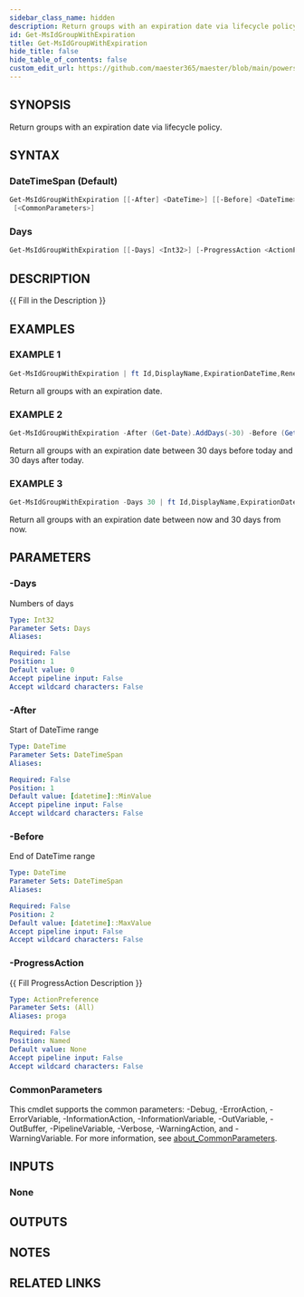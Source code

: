 ```yaml
---
sidebar_class_name: hidden
description: Return groups with an expiration date via lifecycle policy.
id: Get-MsIdGroupWithExpiration
title: Get-MsIdGroupWithExpiration
hide_title: false
hide_table_of_contents: false
custom_edit_url: https://github.com/maester365/maester/blob/main/powershell/public/Get-MsIdGroupWithExpiration.ps1
---
```


## SYNOPSIS

Return groups with an expiration date via lifecycle policy.

## SYNTAX

### DateTimeSpan (Default)

```powershell
Get-MsIdGroupWithExpiration [[-After] <DateTime>] [[-Before] <DateTime>] [-ProgressAction <ActionPreference>]
 [<CommonParameters>]
```

### Days

```powershell
Get-MsIdGroupWithExpiration [[-Days] <Int32>] [-ProgressAction <ActionPreference>] [<CommonParameters>]
```

## DESCRIPTION

\{\{ Fill in the Description \}\}

## EXAMPLES

### EXAMPLE 1

```powershell
Get-MsIdGroupWithExpiration | ft Id,DisplayName,ExpirationDateTime,RenewedDateTime
```

Return all groups with an expiration date.

### EXAMPLE 2

```powershell
Get-MsIdGroupWithExpiration -After (Get-Date).AddDays(-30) -Before (Get-Date).AddDays(30) | ft Id,DisplayName,ExpirationDateTime,RenewedDateTime
```

Return all groups with an expiration date between 30 days before today and 30 days after today.

### EXAMPLE 3

```powershell
Get-MsIdGroupWithExpiration -Days 30 | ft Id,DisplayName,ExpirationDateTime,RenewedDateTime
```

Return all groups with an expiration date between now and 30 days from now.

## PARAMETERS

### -Days

Numbers of days

```yaml
Type: Int32
Parameter Sets: Days
Aliases:

Required: False
Position: 1
Default value: 0
Accept pipeline input: False
Accept wildcard characters: False
```

### -After

Start of DateTime range

```yaml
Type: DateTime
Parameter Sets: DateTimeSpan
Aliases:

Required: False
Position: 1
Default value: [datetime]::MinValue
Accept pipeline input: False
Accept wildcard characters: False
```

### -Before

End of DateTime range

```yaml
Type: DateTime
Parameter Sets: DateTimeSpan
Aliases:

Required: False
Position: 2
Default value: [datetime]::MaxValue
Accept pipeline input: False
Accept wildcard characters: False
```

### -ProgressAction

\{\{ Fill ProgressAction Description \}\}

```yaml
Type: ActionPreference
Parameter Sets: (All)
Aliases: proga

Required: False
Position: Named
Default value: None
Accept pipeline input: False
Accept wildcard characters: False
```

### CommonParameters

This cmdlet supports the common parameters: -Debug, -ErrorAction, -ErrorVariable, -InformationAction, -InformationVariable, -OutVariable, -OutBuffer, -PipelineVariable, -Verbose, -WarningAction, and -WarningVariable. For more information, see [about_CommonParameters](http://go.microsoft.com/fwlink/?LinkID=113216).

## INPUTS

### None

## OUTPUTS

## NOTES

## RELATED LINKS
